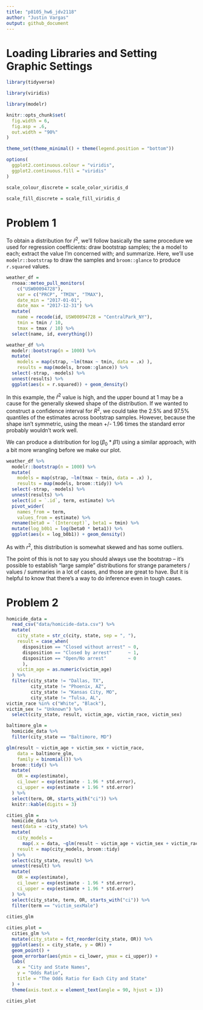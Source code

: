 ```yaml
---
title: "p8105_hw6_jdv2118"
author: "Justin Vargas"
output: github_document
---
```


# Loading Libraries and Setting Graphic Settings

```r
library(tidyverse)

library(viridis)

library(modelr)

knitr::opts_chunk$set(
  fig.width = 6,
  fig.asp = .6,
  out.width = "90%"
)

theme_set(theme_minimal() + theme(legend.position = "bottom"))

options(
  ggplot2.continuous.colour = "viridis",
  ggplot2.continuous.fill = "viridis"
)

scale_colour_discrete = scale_color_viridis_d

scale_fill_discrete = scale_fill_viridis_d
```

# Problem 1

To obtain a distribution for $\hat{r}^2$, we'll follow basically the same procedure we used for regression coefficients: draw bootstrap samples; the a model to each; extract the value I'm concerned with; and summarize. Here, we'll use `modelr::bootstrap` to draw the samples and `broom::glance` to produce `r.squared` values. 

```r
weather_df = 
  rnoaa::meteo_pull_monitors(
    c("USW00094728"),
    var = c("PRCP", "TMIN", "TMAX"), 
    date_min = "2017-01-01",
    date_max = "2017-12-31") %>%
  mutate(
    name = recode(id, USW00094728 = "CentralPark_NY"),
    tmin = tmin / 10,
    tmax = tmax / 10) %>%
  select(name, id, everything())
```


```r
weather_df %>% 
  modelr::bootstrap(n = 1000) %>% 
  mutate(
    models = map(strap, ~lm(tmax ~ tmin, data = .x) ),
    results = map(models, broom::glance)) %>% 
  select(-strap, -models) %>% 
  unnest(results) %>% 
  ggplot(aes(x = r.squared)) + geom_density()
```

In this example, the $\hat{r}^2$ value is high, and the upper bound at 1 may be a cause for the generally skewed shape of the distribution. If we wanted to construct a confidence interval for $R^2$, we could take the 2.5% and 97.5% quantiles of the estimates across bootstrap samples. However, because the shape isn't symmetric, using the mean +/- 1.96 times the standard error probably wouldn't work well.

We can produce a distribution for $\log(\beta_0 * \beta1)$ using a similar approach, with a bit more wrangling before we make our plot.

```r
weather_df %>% 
  modelr::bootstrap(n = 1000) %>% 
  mutate(
    models = map(strap, ~lm(tmax ~ tmin, data = .x) ),
    results = map(models, broom::tidy)) %>% 
  select(-strap, -models) %>% 
  unnest(results) %>% 
  select(id = `.id`, term, estimate) %>% 
  pivot_wider(
    names_from = term, 
    values_from = estimate) %>% 
  rename(beta0 = `(Intercept)`, beta1 = tmin) %>% 
  mutate(log_b0b1 = log(beta0 * beta1)) %>% 
  ggplot(aes(x = log_b0b1)) + geom_density()
```

As with $r^2$, this distribution is somewhat skewed and has some outliers. 

The point of this is not to say you should always use the bootstrap -- it's possible to establish "large sample" distributions for strange parameters / values / summaries in a lot of cases, and those are great to have. But it is helpful to know that there's a way to do inference even in tough cases. 

# Problem 2

```r
homicide_data = 
  read_csv("data/homicide-data.csv") %>% 
  mutate(
    city_state = str_c(city, state, sep = ", "),
    result = case_when(
      disposition == "Closed without arrest" ~ 0,
      disposition == "Closed by arrest"      ~ 1,
      disposition == "Open/No arrest"        ~ 0
      ),
    victim_age = as.numeric(victim_age)
  ) %>% 
  filter(city_state != "Dallas, TX",
         city_state != "Phoenix, AZ",
         city_state != "Kansas City, MO",
         city_state != "Tulsa, AL",
victim_race %in% c("White", "Black"),
victim_sex != "Unknown") %>% 
  select(city_state, result, victim_age, victim_race, victim_sex)
```

```r
baltimore_glm =
  homicide_data %>% 
  filter(city_state == "Baltimore, MD")

glm(result ~ victim_age + victim_sex + victim_race, 
    data = baltimore_glm,
    family = binomial()) %>% 
  broom::tidy() %>% 
  mutate(
    OR = exp(estimate),
    ci_lower = exp(estimate - 1.96 * std.error),
    ci_upper = exp(estimate + 1.96 * std.error)
  ) %>% 
  select(term, OR, starts_with("ci")) %>% 
  knitr::kable(digits = 3)
```

```r
cities_glm = 
  homicide_data %>% 
  nest(data = -city_state) %>% 
  mutate(
    city_models = 
      map(.x = data, ~glm(result ~ victim_age + victim_sex + victim_race, data = .x, family = binomial())),
    result = map(city_models, broom::tidy)
  ) %>% 
  select(city_state, result) %>% 
  unnest(result) %>% 
  mutate(
    OR = exp(estimate),
    ci_lower = exp(estimate - 1.96 * std.error),
    ci_upper = exp(estimate + 1.96 * std.error)
  ) %>% 
  select(city_state, term, OR, starts_with("ci")) %>%
  filter(term == "victim_sexMale")
  
cities_glm
```

```r
cities_plot =
  cities_glm %>% 
  mutate(city_state = fct_reorder(city_state, OR)) %>% 
  ggplot(aes(x = city_state, y = OR)) + 
  geom_point() + 
  geom_errorbar(aes(ymin = ci_lower, ymax = ci_upper)) + 
  labs(
    x = "City and State Names",
    y = "Odds Ratio",
    title = "The Odds Ratio for Each City and State"
  ) + 
  theme(axis.text.x = element_text(angle = 90, hjust = 1))

cities_plot
```

